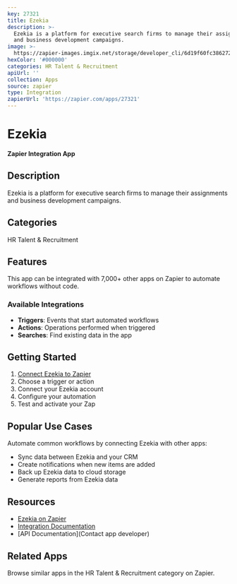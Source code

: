 ```yaml
---
key: 27321
title: Ezekia
description: >-
  Ezekia is a platform for executive search firms to manage their assignments
  and business development campaigns.
image: >-
  https://zapier-images.imgix.net/storage/developer_cli/6d19f60fc386272729b1139e1ba4eb05.png?auto=format%2Ccompress&ixlib=python-3.0.0&q=50
hexColor: '#000000'
categories: HR Talent & Recruitment
apiUrl: ''
collection: Apps
source: zapier
type: Integration
zapierUrl: 'https://zapier.com/apps/27321'
---
```

# Ezekia

**Zapier Integration App**

## Description

Ezekia is a platform for executive search firms to manage their assignments and business development campaigns.

## Categories

HR Talent & Recruitment

## Features

This app can be integrated with 7,000+ other apps on Zapier to automate workflows without code.

### Available Integrations

- **Triggers**: Events that start automated workflows
- **Actions**: Operations performed when triggered
- **Searches**: Find existing data in the app

## Getting Started

1. [Connect Ezekia to Zapier](https://zapier.com/apps/27321)
2. Choose a trigger or action
3. Connect your Ezekia account
4. Configure your automation
5. Test and activate your Zap

## Popular Use Cases

Automate common workflows by connecting Ezekia with other apps:

- Sync data between Ezekia and your CRM
- Create notifications when new items are added
- Back up Ezekia data to cloud storage
- Generate reports from Ezekia data

## Resources

- [Ezekia on Zapier](https://zapier.com/apps/27321)
- [Integration Documentation](https://zapier.com/apps/27321/integrations)
- [API Documentation](Contact app developer)

## Related Apps

Browse similar apps in the HR Talent & Recruitment category on Zapier.
